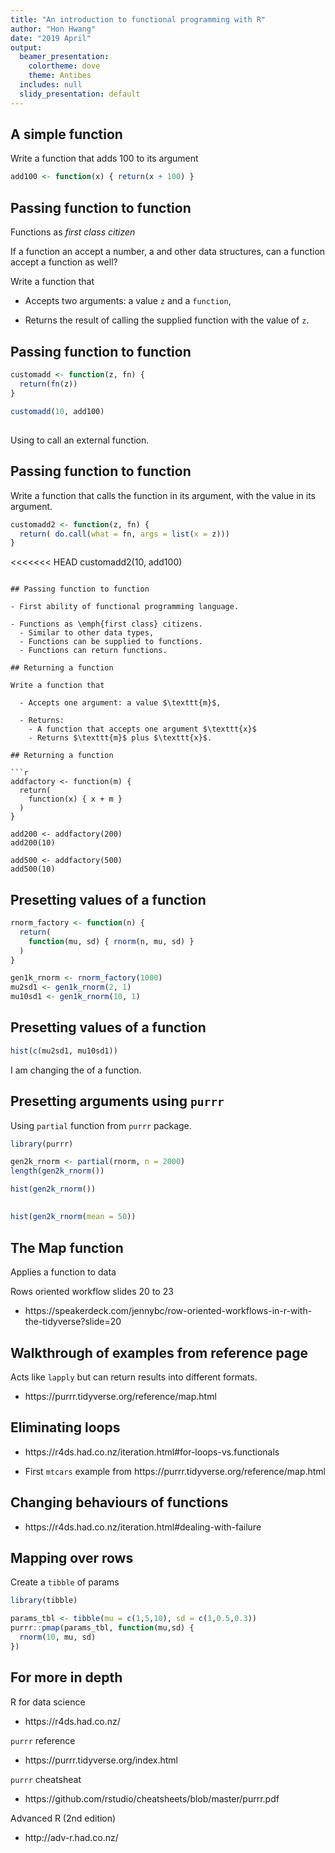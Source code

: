 ```yaml
---
title: "An introduction to functional programming with R"
author: "Hon Hwang"
date: "2019 April"
output:
  beamer_presentation:
    colortheme: dove
    theme: Antibes
  includes: null
  slidy_presentation: default
---
```


## A simple function
Write a function that adds 100 to its argument \texttt{x}


```r
add100 <- function(x) { return(x + 100) }
```

## Passing function to function
Functions as _first class citizen_

If a function an accept a number, a \texttt{data.frame} and other
data structures, can a function accept a function as well?

\pause

Write a function that

  - Accepts two arguments: a value $\texttt{z}$ and a $\texttt{function}$,
    
  - Returns the result of calling the supplied function with the value of
    $\texttt{z}$.

## Passing function to function

```r
customadd <- function(z, fn) {
  return(fn(z))
}

customadd(10, add100)
```

## 

Using \texttt{do.call} to call an external function.

## Passing function to function
Write a function that calls the function in its argument, with the value
in its argument.

```r
customadd2 <- function(z, fn) {
  return( do.call(what = fn, args = list(x = z)))
}
```

\pause

<<<<<<< HEAD
customadd2(10, add100)
```

## Passing function to function

- First ability of functional programming language.

- Functions as \emph{first class} citizens.
  - Similar to other data types,
  - Functions can be supplied to functions.
  - Functions can return functions.

## Returning a function

Write a function that

  - Accepts one argument: a value $\texttt{m}$,
    
  - Returns:
    - A function that accepts one argument $\texttt{x}$
    - Returns $\texttt{m}$ plus $\texttt{x}$.

## Returning a function

```r
addfactory <- function(m) {
  return(
    function(x) { x + m }
  )
}

add200 <- addfactory(200)
add200(10)

add500 <- addfactory(500)
add500(10)
```

## Presetting values of a function

```r
rnorm_factory <- function(n) {
  return(
    function(mu, sd) { rnorm(n, mu, sd) }
  )
}

gen1k_rnorm <- rnorm_factory(1000)
mu2sd1 <- gen1k_rnorm(2, 1)
mu10sd1 <- gen1k_rnorm(10, 1)
```

## Presetting values of a function

```r
hist(c(mu2sd1, mu10sd1))
```
I am changing the \emph{behaviour} of a function.

## Presetting arguments using $\texttt{purrr}$

Using $\texttt{partial}$ function from $\texttt{purrr}$ package.
```r
library(purrr)

gen2k_rnorm <- partial(rnorm, n = 2000)
length(gen2k_rnorm())

hist(gen2k_rnorm())

```

##
```r
hist(gen2k_rnorm(mean = 50))
```

## The Map function

Applies a function to data

Rows oriented workflow slides 20 to 23

  - https://speakerdeck.com/jennybc/row-oriented-workflows-in-r-with-the-tidyverse?slide=20

## Walkthrough of \texttt{rnorm} examples from reference page

Acts like $\texttt{lapply}$ but can return results into different formats.

  - https://purrr.tidyverse.org/reference/map.html

## Eliminating loops

  - https://r4ds.had.co.nz/iteration.html#for-loops-vs.functionals
  
  - First `mtcars` example from
    https://purrr.tidyverse.org/reference/map.html
  
## Changing behaviours of functions

  - https://r4ds.had.co.nz/iteration.html#dealing-with-failure

## Mapping over rows

Create a `tibble` of params
```r
library(tibble)

params_tbl <- tibble(mu = c(1,5,10), sd = c(1,0.5,0.3))
purrr::pmap(params_tbl, function(mu,sd) {
  rnorm(10, mu, sd)
})
```

## For more in depth

R for data science

  - https://r4ds.had.co.nz/
    
`purrr` reference

  - https://purrr.tidyverse.org/index.html
    
`purrr` cheatsheat

  - https://github.com/rstudio/cheatsheets/blob/master/purrr.pdf
    
Advanced R (2nd edition)

  - http://adv-r.had.co.nz/
    
